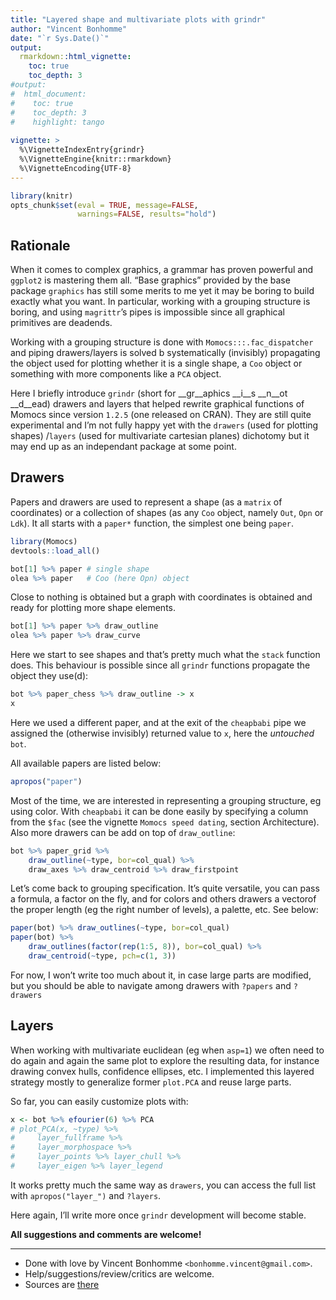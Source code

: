 ```yaml
---
title: "Layered shape and multivariate plots with grindr"
author: "Vincent Bonhomme"
date: "`r Sys.Date()`"
output: 
  rmarkdown::html_vignette:
    toc: true
    toc_depth: 3
#output: 
#  html_document:
#    toc: true
#    toc_depth: 3
#    highlight: tango
    
vignette: >
  %\VignetteIndexEntry{grindr}
  %\VignetteEngine{knitr::rmarkdown}
  %\VignetteEncoding{UTF-8}
---
```


```r
library(knitr)
opts_chunk$set(eval = TRUE, message=FALSE, 
               warnings=FALSE, results="hold")
```

## Rationale
When it comes to complex graphics, a grammar has proven powerful and `ggplot2` is mastering them all. "Base graphics" provided by the base package `graphics` has still some merits to me yet it may be boring to build exactly what you want. In particular, working with a grouping structure is boring, and using `magrittr`'s pipes is impossible since all graphical primitives are deadends.

Working with a grouping structure is done with `Momocs:::.fac_dispatcher` and piping drawers/layers is solved b systematically (invisibly) propagating the object used for plotting whether it is a single shape, a `Coo` object or something with more components like a `PCA` object.

Here I briefly introduce `grindr` (short for __gr__aphics __i__s __n__ot __d__ead) drawers and layers that helped rewrite graphical functions of Momocs since version `1.2.5` (one released on CRAN). They are still quite experimental and I'm not fully happy yet with the `drawers` (used for plotting shapes) /`layers` (used for multivariate cartesian planes) dichotomy but it may end up as an independant package at some point.

## Drawers

Papers and drawers are used to represent a shape (as a `matrix` of coordinates) or a collection of shapes (as any `Coo` object, namely `Out`, `Opn` or `Ldk`). It all starts with a `paper*` function, the simplest one being `paper`.

```r
library(Momocs)
devtools::load_all()
```

```r
bot[1] %>% paper # single shape
olea %>% paper   # Coo (here Opn) object
```

Close to nothing is obtained but a graph with coordinates is obtained and ready for plotting more shape elements.

```r
bot[1] %>% paper %>% draw_outline
olea %>% paper %>% draw_curve
```

Here we start to see shapes and that's pretty much what the `stack` function does. This behaviour is possible since all `grindr` functions propagate the object they use(d):

```r
bot %>% paper_chess %>% draw_outline -> x
x
```

Here we used a different paper, and at the exit of the `cheapbabi` pipe we assigned the (otherwise invisibly) returned value to `x`, here the _untouched_  `bot`.

All available papers are listed below:

```r
apropos("paper")
```

Most of the time, we are interested in representing a grouping structure, eg using color. With `cheapbabi` it can be done easily by specifying a column from the `$fac` (see the vignette `Momocs speed dating`, section Architecture). Also more drawers can be add on top of `draw_outline`:

```r
bot %>% paper_grid %>% 
    draw_outline(~type, bor=col_qual) %>% 
    draw_axes %>% draw_centroid %>% draw_firstpoint
```

Let's come back to grouping specification. It's quite versatile, you can pass a formula, a factor on the fly, and for colors and others drawers a vectorof the proper length (eg the right number of levels), a palette, etc. See below:
```r
paper(bot) %>% draw_outlines(~type, bor=col_qual)
paper(bot) %>% 
    draw_outlines(factor(rep(1:5, 8)), bor=col_qual) %>% 
    draw_centroid(~type, pch=c(1, 3))
```

For now, I won't write too much about it, in case large parts are modified, but you should be able to navigate among drawers with `?papers` and `?drawers`

## Layers

When working with multivariate euclidean (eg when `asp=1`) we often need to do again and again the same plot to explore the resulting data, for instance drawing convex hulls, confidence ellipses, etc. I implemented this layered strategy mostly to generalize former `plot.PCA` and reuse large parts.

So far, you can easily customize plots with:

```r
x <- bot %>% efourier(6) %>% PCA
# plot_PCA(x, ~type) %>% 
#     layer_fullframe %>% 
#     layer_morphospace %>% 
#     layer_points %>% layer_chull %>% 
#     layer_eigen %>% layer_legend
```

It works pretty much the same way as `drawers`, you can access the full list with `apropos("layer_")` and `?layers`. 

Here again, I'll write more once `grindr` development will become stable.

__All suggestions and comments are welcome!__

------
 * Done with love by Vincent Bonhomme `<bonhomme.vincent@gmail.com>`.
 * Help/suggestions/review/critics are welcome.
 * Sources are [there](https://github.com/vbonhomme/Momocs/tree/master/vignettes)
